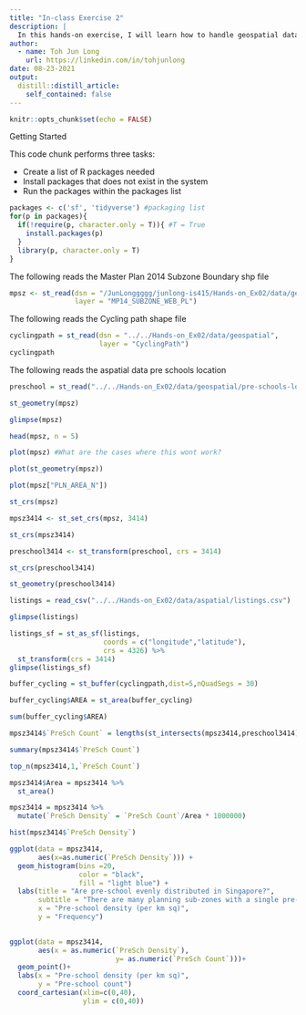 ```yaml
---
title: "In-class Exercise 2"
description: |
  In this hands-on exercise, I will learn how to handle geospatial data in R using sf package.
author:
  - name: Toh Jun Long
    url: https://linkedin.com/in/tohjunlong
date: 08-23-2021
output:
  distill::distill_article:
    self_contained: false
---
```



```r
knitr::opts_chunk$set(echo = FALSE)
```

Getting Started

This code chunk performs three tasks:

- Create a list of R packages needed
- Install packages that does not exist in the system
- Run the packages within the packages list

```r
packages <- c('sf', 'tidyverse') #packaging list
for(p in packages){
  if(!require(p, character.only = T)){ #T = True
    install.packages(p)
  } 
  library(p, character.only = T)
}
```

The following reads the Master Plan 2014 Subzone Boundary shp file
```r
mpsz <- st_read(dsn = "/JunLonggggg/junlong-is415/Hands-on_Ex02/data/geospatial",
                layer = "MP14_SUBZONE_WEB_PL")
```
The following reads the Cycling path shape file
```r
cyclingpath = st_read(dsn = "../../Hands-on_Ex02/data/geospatial",
                      layer = "CyclingPath")
cyclingpath
```
The following reads the aspatial data pre schools location
```r
preschool = st_read("../../Hands-on_Ex02/data/geospatial/pre-schools-location-kml.kml")
```
```r
st_geometry(mpsz)
```
```r
glimpse(mpsz)
```
```r
head(mpsz, n = 5)
```
```r
plot(mpsz) #What are the cases where this wont work?
```
```r
plot(st_geometry(mpsz))
```
```r
plot(mpsz["PLN_AREA_N"])
```

```r
st_crs(mpsz)
```
```r
mpsz3414 <- st_set_crs(mpsz, 3414)
```
```r
st_crs(mpsz3414)
```

```r
preschool3414 <- st_transform(preschool, crs = 3414)
```

```r
st_crs(preschool3414)
```
```r
st_geometry(preschool3414)
```
```r
listings = read_csv("../../Hands-on_Ex02/data/aspatial/listings.csv")
```
```r
glimpse(listings)
```
```r
listings_sf = st_as_sf(listings,
                       coords = c("longitude","latitude"),
                       crs = 4326) %>% 
  st_transform(crs = 3414)
glimpse(listings_sf)
```
```r
buffer_cycling = st_buffer(cyclingpath,dist=5,nQuadSegs = 30)
```
```r
buffer_cycling$AREA = st_area(buffer_cycling)
```
```r
sum(buffer_cycling$AREA)
```
```r
mpsz3414$`PreSch Count` = lengths(st_intersects(mpsz3414,preschool3414))
```

```r
summary(mpsz3414$`PreSch Count`)
```
```r
top_n(mpsz3414,1,`PreSch Count`)
```
```r
mpsz3414$Area = mpsz3414 %>% 
  st_area()
```
```r
mpsz3414 = mpsz3414 %>% 
  mutate(`PreSch Density` = `PreSch Count`/Area * 1000000)
```
```r
hist(mpsz3414$`PreSch Density`)
```

```r
ggplot(data = mpsz3414,
       aes(x=as.numeric(`PreSch Density`))) + 
  geom_histogram(bins =20,
                 color = "black",
                 fill = "light blue") + 
  labs(title = "Are pre-school evenly distributed in Singapore?",
       subtitle = "There are many planning sub-zones with a single pre-school, on the other hand, there are two planning sub-zones with at least 20 pre-school",
       x = "Pre-school density (per km sq)",
       y = "Frequency")
  
```

```r
ggplot(data = mpsz3414,
       aes(x = as.numeric(`PreSch Density`), 
                          y= as.numeric(`PreSch Count`)))+
  geom_point()+
  labs(x = "Pre-school density (per km sq)",
       y = "Pre-school count")
  coord_cartesian(xlim=c(0,40),
                  ylim = c(0,40))
```





